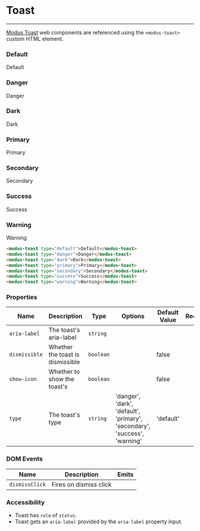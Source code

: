 
# Toast

---

[Modus Toast](https://modus.trimble.com/components/toasts/) web components are referenced using the `<modus-toast>` custom HTML element.

<Anchor storyId="components-toast--default" />

### Default

<modus-toast type="default">Default</modus-toast>

<Anchor storyId="components-toast--danger" />

### Danger

<modus-toast type="danger">Danger</modus-toast>

<Anchor storyId="components-toast--dark" />

### Dark

<modus-toast type="dark">Dark</modus-toast>

<Anchor storyId="components-toast--primary" />

### Primary

<modus-toast type="primary">Primary</modus-toast>

<Anchor storyId="components-toast--secondary" />

### Secondary

<modus-toast type="secondary">Secondary</modus-toast>

<Anchor storyId="components-toast--success" />

### Success

<modus-toast type="success">Success</modus-toast>

<Anchor storyId="components-toast--warning" />

### Warning

<modus-toast type="warning">Warning</modus-toast>

```html
<modus-toast type="default">Default</modus-toast>
<modus-toast type="danger">Danger</modus-toast>
<modus-toast type="dark">Dark</modus-toast>
<modus-toast type="primary">Primary</modus-toast>
<modus-toast type="secondary">Secondary</modus-toast>
<modus-toast type="success">Success</modus-toast>
<modus-toast type="warning">Warning</modus-toast>
```

### Properties

| Name          | Description                      | Type      | Options                                                                   | Default Value | Required |
| ------------- | -------------------------------- | --------- | ------------------------------------------------------------------------- | ------------- | -------- |
| `aria-label`  | The toast's aria-label           | `string`  |                                                                           |               |
| `dismissible` | Whether the toast is dismissible | `boolean` |                                                                           | false         |
| `show-icon`   | Whether to show the toast's      | `boolean` |                                                                           | false         |
| `type`        | The toast's type                 | `string`  | 'danger', 'dark', 'default', 'primary', 'secondary', 'success', 'warning' | 'default'     |

### DOM Events

| Name           | Description            | Emits |
| -------------- | ---------------------- | ----- |
| `dismissClick` | Fires on dismiss click |       |

### Accessibility

- Toast has `role` of `status`.
- Toast gets an `aria-label` provided by the `aria-label` property input.
